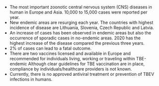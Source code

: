 - The most important zoonotic  central nervous system (CNS) diseases in human in Europe and Asia. 10,000 to 15,000 cases were reported per year.
- New endemic areas are resurging each year. The countries with highest incidence of disease are Lithuania, Slovenia, Czech Republic and Latvia. 
- An increase of cases has been observed in endemic areas but also the occurrence of sporadic cases in no-endemic areas.  2020 has the highest increase of the disease compared the previous three years.
- 2% of cases can lead to a fatal outcome.
- There are two vaccines licensed and available in Europe and recommended for individuals living, working or traveling within TBE-endemic Although clear guidelines for TBE vaccination are in place, compliance by individuals/healthcare providers is not known.
- Currently, there is no approved antiviral treatment or prevention of TBEV infections in humans.
